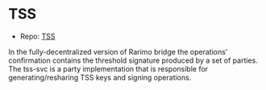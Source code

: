 ---
---

# TSS

- Repo: [TSS](https://gitlab.com/rarimo/tss/tss-svc)

In the fully-decentralized version of Rarimo bridge the operations' confirmation contains the threshold signature produced by a set of parties.
The tss-svc is a party implementation that is responsible for generating/resharing TSS keys and signing operations.
